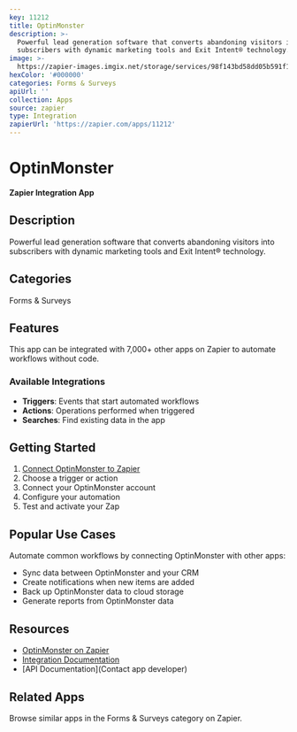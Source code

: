 ```yaml
---
key: 11212
title: OptinMonster
description: >-
  Powerful lead generation software that converts abandoning visitors into
  subscribers with dynamic marketing tools and Exit Intent® technology.
image: >-
  https://zapier-images.imgix.net/storage/services/98f143bd58dd05b591f18fa7862f560f_2.png?auto=format%2Ccompress&ixlib=python-3.0.0&q=50
hexColor: '#000000'
categories: Forms & Surveys
apiUrl: ''
collection: Apps
source: zapier
type: Integration
zapierUrl: 'https://zapier.com/apps/11212'
---
```

# OptinMonster

**Zapier Integration App**

## Description

Powerful lead generation software that converts abandoning visitors into subscribers with dynamic marketing tools and Exit Intent® technology.

## Categories

Forms & Surveys

## Features

This app can be integrated with 7,000+ other apps on Zapier to automate workflows without code.

### Available Integrations

- **Triggers**: Events that start automated workflows
- **Actions**: Operations performed when triggered
- **Searches**: Find existing data in the app

## Getting Started

1. [Connect OptinMonster to Zapier](https://zapier.com/apps/11212)
2. Choose a trigger or action
3. Connect your OptinMonster account
4. Configure your automation
5. Test and activate your Zap

## Popular Use Cases

Automate common workflows by connecting OptinMonster with other apps:

- Sync data between OptinMonster and your CRM
- Create notifications when new items are added
- Back up OptinMonster data to cloud storage
- Generate reports from OptinMonster data

## Resources

- [OptinMonster on Zapier](https://zapier.com/apps/11212)
- [Integration Documentation](https://zapier.com/apps/11212/integrations)
- [API Documentation](Contact app developer)

## Related Apps

Browse similar apps in the Forms & Surveys category on Zapier.
